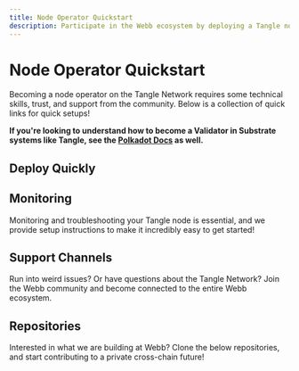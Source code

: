 ```yaml
---
title: Node Operator Quickstart
description: Participate in the Webb ecosystem by deploying a Tangle node, to validate, serve data or more. 
---
```



# Node Operator Quickstart

Becoming a node operator on the Tangle Network requires some technical skills, trust, and support from the community. Below
is a collection of quick links for quick setups!

**If you're looking to understand how to become a Validator in Substrate systems like Tangle, see the [Polkadot Docs](https://wiki.polkadot.network/docs/maintain-guides-how-to-validate-polkadot) as well.**

## Deploy Quickly

<DeployArea />

## Monitoring

Monitoring and troubleshooting your Tangle node is essential, and we provide setup instructions to make it incredibly easy to get started!

<MonitoringArea />

## Support Channels

Run into weird issues? Or have questions about the Tangle Network? Join the Webb community and become connected to the entire Webb ecosystem.

<SupportArea />

## Repositories

Interested in what we are building at Webb? Clone the below repositories, and start contributing to a private cross-chain future!

<RepoArea />

<FullWebbCTA />
